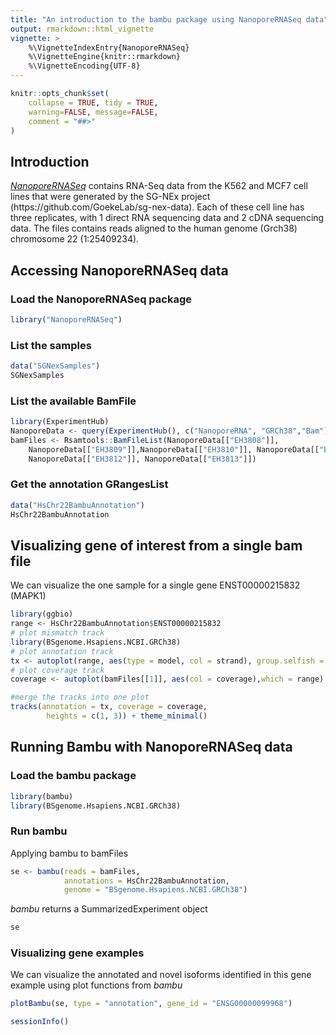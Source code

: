 ```yaml
---
title: "An introduction to the bambu package using NanoporeRNASeq data"
output: rmarkdown::html_vignette
vignette: >
    %\VignetteIndexEntry{NanoporeRNASeq}
    %\VignetteEngine{knitr::rmarkdown}
    %\VignetteEncoding{UTF-8}
---
```




```r
knitr::opts_chunk$set(
    collapse = TRUE, tidy = TRUE,
    warning=FALSE, message=FALSE,
    comment = "##>"
)
```

## Introduction
*[NanoporeRNASeq](https://github.com/GoekeLab/NanoporeRNASeq)*  contains RNA-Seq
data from the K562 and MCF7 cell lines that were generated by the SG-NEx project
(https://github.com/GoekeLab/sg-nex-data). Each of these cell line has three 
replicates, with 1 direct RNA sequencing data and 2 cDNA sequencing data. 
The files contains reads aligned to the human genome (Grch38) 
chromosome 22 (1:25409234). 

## Accessing NanoporeRNASeq data
### Load the NanoporeRNASeq package
```r
library("NanoporeRNASeq")
```

### List the samples
```r
data("SGNexSamples")
SGNexSamples
```


### List the available BamFile
```r
library(ExperimentHub)
NanoporeData <- query(ExperimentHub(), c("NanoporeRNA", "GRCh38","Bam"))
bamFiles <- Rsamtools::BamFileList(NanoporeData[["EH3808"]],
    NanoporeData[["EH3809"]],NanoporeData[["EH3810"]], NanoporeData[["EH3811"]],
    NanoporeData[["EH3812"]], NanoporeData[["EH3813"]])
```

### Get the annotation GRangesList
```r
data("HsChr22BambuAnnotation")
HsChr22BambuAnnotation
```

## Visualizing gene of interest from a single bam file
We can visualize the one sample for a single gene ENST00000215832 (MAPK1)
```r
library(ggbio)
range <- HsChr22BambuAnnotation$ENST00000215832
# plot mismatch track
library(BSgenome.Hsapiens.NCBI.GRCh38)
# plot annotation track
tx <- autoplot(range, aes(type = model, col = strand), group.selfish = TRUE)
# plot coverage track
coverage <- autoplot(bamFiles[[1]], aes(col = coverage),which = range)

#merge the tracks into one plot
tracks(annotation = tx, coverage = coverage,
        heights = c(1, 3)) + theme_minimal()
```

## Running Bambu with NanoporeRNASeq data
### Load the bambu package
```r
library(bambu)
library(BSgenome.Hsapiens.NCBI.GRCh38)
```

### Run bambu
Applying bambu to bamFiles 
```r
se <- bambu(reads = bamFiles,
            annotations = HsChr22BambuAnnotation,
            genome = "BSgenome.Hsapiens.NCBI.GRCh38")
```

*bambu* returns a SummarizedExperiment object 
```r
se
```


### Visualizing gene examples
We can visualize the annotated and novel isoforms identified in this gene
example using plot functions from *bambu*
```r
plotBambu(se, type = "annotation", gene_id = "ENSG00000099968")
```
```r
sessionInfo()
```

